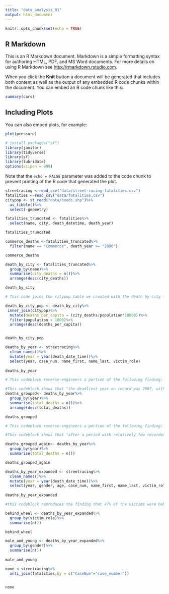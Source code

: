```yaml
---
title: "data_analysis_01"
output: html_document
---
```


```r
knitr::opts_chunk$set(echo = TRUE)
```

## R Markdown

This is an R Markdown document. Markdown is a simple formatting syntax for authoring HTML, PDF, and MS Word documents. For more details on using R Markdown see <http://rmarkdown.rstudio.com>.

When you click the **Knit** button a document will be generated that includes both content as well as the output of any embedded R code chunks within the document. You can embed an R code chunk like this:

```r
summary(cars)
```

## Including Plots

You can also embed plots, for example:

```r
plot(pressure)
```

```r
# install.packages("sf")
library(janitor)
library(tidyverse)
library(sf)
library(lubridate)
options(scipen = 999)
```


Note that the `echo = FALSE` parameter was added to the code chunk to prevent printing of the R code that generated the plot.
```r
streetracing <-read_csv("data/street-racing-fatalities.csv")
fatalities <-read_csv("data/fatalities.csv")
citypop <- st_read("data/hoods.shp")%>%
  as_tibble()%>%
  select(-geometry)

```


```r
fatalities_truncated <- fatalities%>%
  select(name, city, death_datetime, death_year)

fatalities_truncated
```
```r
commerce_deaths <-fatalities_truncated%>%
  filter(name == "Commerce", death_year >= "2000")

commerce_deaths

```
```r
death_by_city <- fatalities_truncated%>%
  group_by(name)%>%
  summarise(city_deaths = n())%>%
  arrange(desc(city_deaths))

death_by_city
```
```r
# This code joins the citypop table we created with the death by city frame and then creates a new column dividing the number of deaths per city by the population (multiplying by 10,000) and then filters out any cities with populations less than a thousand, generating the 4th finding: Deaths have occurred all across L.A. County, with the biggest concentration in the small city of Commerce. Eleven have died on the small, industrial city’s streets since 2000.

death_by_city_pop <- death_by_city%>%
 inner_join(citypop)%>%
  mutate(deaths_per_capita = (city_deaths/population*10000))%>%
  filter(population > 1000)%>%
  arrange(desc(deaths_per_capita))


death_by_city_pop

```

```r
deaths_by_year <- streetracing%>%
  clean_names()%>%
  mutate(year = year(death_date_time))%>%
  select(year, case_num, name_first, name_last, victim_role)
 
deaths_by_year

```
```r

# This codeblock reverse-engineers a portion of the following finding: "The deadliest year on record was 2007, with 18 fatal crashes. After a period with relatively few recorded deaths, the count grew in recent years, with 15 fatalities in 2015, 11 in 2016 and 12 deaths in 2017, the Times analysis shows.

#This codeblock shows that "the deadliest year on record was 2007, with 18 fatal crashes" by: creating a new object called deaths_grouped and then groups the deaths_by_year table by year, and then counts the number of deaths in each year, and then arranges the total_deaths column from highest to lowest. 
deaths_grouped<- deaths_by_year%>%
  group_by(year)%>%
  summarise(total_deaths = n())%>%
  arrange(desc(total_deaths))

deaths_grouped

```
```r

# This codeblock reverse-engineers a portion of the following finding: "The deadliest year on record was 2007, with 18 fatal crashes. After a period with relatively few recorded deaths, the count grew in recent years, with 15 fatalities in 2015, 11 in 2016 and 12 deaths in 2017, the Times analysis shows.

#This codeblock shows that "after a period with relatively few recorded deaths, the count grew in recent years, with 15 fatalitiesin 2015, 11 in 2016 and 12 deaths in 2017," by: creating a new object called deaths_grouped_again and then grouping the deaths_by_year table by year, and then counting the number of deaths in each year, and displaying a table that shows that from 2009-2013, streetracing deaths were in the single digits until 2014, when they hit 11 and then 2015, with 15 deaths. 

deaths_grouped_again<- deaths_by_year%>%
  group_by(year)%>%
  summarise(total_deaths = n())

deaths_grouped_again
```
```r
deaths_by_year_expanded <- streetracing%>%
  clean_names()%>%
  mutate(year = year(death_date_time))%>%
  select(year, gender, age, case_num, name_first, name_last, victim_role)
  
deaths_by_year_expanded
```
```r

#this codeblock reproduces the finding that 47% of the victims were behind the wheel by grouping the victims by their role and then summarising the number of victims in each role - 85 of the 179 total victims were suspected racers (behind the wheel), which comes out to 47.4%, or 47% rounded. 

behind_wheel <- deaths_by_year_expanded%>%
  group_by(victim_role)%>%
  summarise(n())

behind_wheel
```
```r
male_and_young <- deaths_by_year_expanded%>%
  group_by(gender)%>%
  summarise(n())
  
male_and_young
```

```r
none <-streetracing%>%
  anti_join(fatalities,by = c("CaseNum"="case_number"))


none
```
